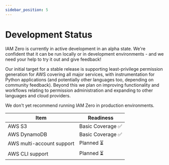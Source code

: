 ```yaml
---
sidebar_position: 5
---
```


# Development Status

IAM Zero is currently in active development in an alpha state. We're confident that it can be run locally or in development environments - and we need your help to try it out and give feedback!

Our initial target for a stable release is supporting least-privilege permission generation for AWS covering all major services, with instrumentation for Python applications (and potentially other languages too, depending on community feedback). Beyond this we plan on improving functionality and workflows relating to permission administration and expanding to other languages and cloud providers.

We don't yet recommend running IAM Zero in production environments.

| Item                      | Readiness         |
| ------------------------- | ----------------- |
| AWS S3                    | Basic Coverage ✅ |
| AWS DynamoDB              | Basic Coverage ✅ |
| AWS multi-account support | Planned ⏳        |
| AWS CLI support           | Planned ⏳        |
